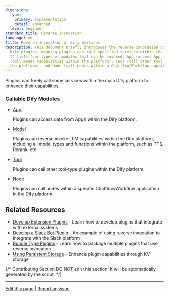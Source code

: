 ```yaml
---
dimensions:
  type:
    primary: implementation
    detail: advanced
  level: beginner
standard_title: Reverse Invocation
language: en
title: Reverse Invocation of Dify Services
description: This document briefly introduces the reverse invocation capability of
  Dify plugins, meaning plugins can call specified services within the main Dify platform.
  It lists four types of modules that can be invoked, App (access App data), Model
  (call model capabilities within the platform), Tool (call other tool plugins within
  the platform), and Node (call nodes within a Chatflow/Workflow application).
---
```


Plugins can freely call some services within the main Dify platform to enhance their capabilities.

### Callable Dify Modules

*   [App](/plugin-dev-en/9242-reverse-invocation-app.mdx)

    Plugins can access data from Apps within the Dify platform.
*   [Model](/plugin-dev-en/9242-reverse-invocation-model.mdx)

    Plugins can reverse invoke LLM capabilities within the Dify platform, including all model types and functions within the platform, such as TTS, Rerank, etc.
*   [Tool](/plugin-dev-en/9242-reverse-invocation-tool.mdx)

    Plugins can call other tool-type plugins within the Dify platform.
*   [Node](/plugin-dev-en/9243-reverse-invocation-node.mdx)

    Plugins can call nodes within a specific Chatflow/Workflow application in the Dify platform.

## Related Resources

- [Develop Extension Plugins](/plugin-dev-en/9231-extension-plugin.mdx) - Learn how to develop plugins that integrate with external systems
- [Develop a Slack Bot Plugin](/plugin-dev-en/0432-develop-a-slack-bot-plugin.mdx) - An example of using reverse invocation to integrate with the Slack platform
- [Bundle Type Plugins](/plugin-dev-en/9241-bundle.mdx) - Learn how to package multiple plugins that use reverse invocation
- [Using Persistent Storage](/plugin-dev-en/0411-persistent-storage-kv.mdx) - Enhance plugin capabilities through KV storage

{/*
Contributing Section
DO NOT edit this section!
It will be automatically generated by the script.
*/}

---

[Edit this page](https://github.com/langgenius/dify-docs/edit/main/plugin-dev-en/9241-reverse-invocation.mdx) | [Report an issue](https://github.com/langgenius/dify-docs/issues/new?template=docs.yml)

